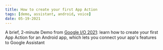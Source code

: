```yaml
---
title: How to create your first App Action
tags: [demo, assistant, android, voice]
date: 05-19-2021
---
```


<YouTube youTubeId="lxviLXXvs3A" />

A brief, 2-minute Demo from [Google I/O 2021](https://io.google/2021/): learn how to create your first App Action for an Android app, which lets you connect your app's features to Google Assistant
